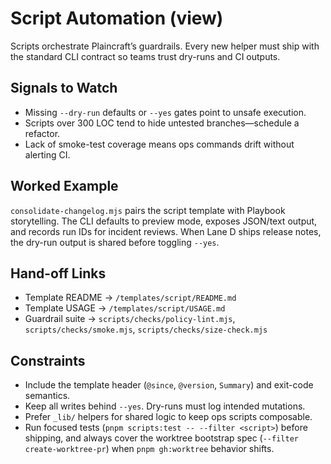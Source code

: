 
<Meta title="Governance/Script Automation" />

# Script Automation (view)

Scripts orchestrate Plaincraft’s guardrails. Every new helper must ship with the standard CLI contract so teams trust dry-runs and CI outputs.

## Signals to Watch

- Missing `--dry-run` defaults or `--yes` gates point to unsafe execution.
- Scripts over 300 LOC tend to hide untested branches—schedule a refactor.
- Lack of smoke-test coverage means ops commands drift without alerting CI.

## Worked Example

`consolidate-changelog.mjs` pairs the script template with Playbook storytelling. The CLI defaults to preview mode, exposes JSON/text output, and records run IDs for incident reviews. When Lane D ships release notes, the dry-run output is shared before toggling `--yes`.

## Hand-off Links

- Template README → `/templates/script/README.md`
- Template USAGE → `/templates/script/USAGE.md`
- Guardrail suite → `scripts/checks/policy-lint.mjs`, `scripts/checks/smoke.mjs`, `scripts/checks/size-check.mjs`

## Constraints

- Include the template header (`@since`, `@version`, `Summary`) and exit-code semantics.
- Keep all writes behind `--yes`. Dry-runs must log intended mutations.
- Prefer `_lib/` helpers for shared logic to keep ops scripts composable.
- Run focused tests (`pnpm scripts:test -- --filter <script>`) before shipping, and always cover the worktree bootstrap spec (`--filter create-worktree-pr`) when `pnpm gh:worktree` behavior shifts.
